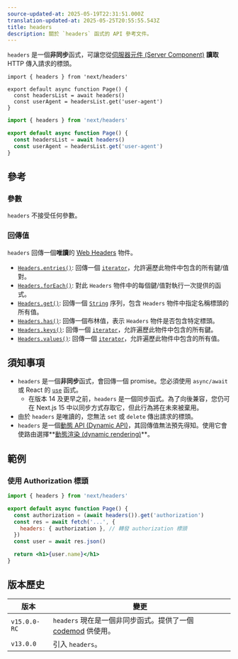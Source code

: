 ```yaml
---
source-updated-at: 2025-05-19T22:31:51.000Z
translation-updated-at: 2025-05-25T20:55:55.543Z
title: headers
description: 關於 `headers` 函式的 API 參考文件。
---
```


`headers` 是一個**非同步**函式，可讓您從[伺服器元件 (Server Component)](/docs/app/getting-started/server-and-client-components) **讀取** HTTP 傳入請求的標頭。

```tsx filename="app/page.tsx" switcher
import { headers } from 'next/headers'

export default async function Page() {
  const headersList = await headers()
  const userAgent = headersList.get('user-agent')
}
```

```jsx filename="app/page.js" switcher
import { headers } from 'next/headers'

export default async function Page() {
  const headersList = await headers()
  const userAgent = headersList.get('user-agent')
}
```

## 參考

### 參數

`headers` 不接受任何參數。

### 回傳值

`headers` 回傳一個**唯讀**的 [Web Headers](https://developer.mozilla.org/docs/Web/API/Headers) 物件。

- [`Headers.entries()`](https://developer.mozilla.org/docs/Web/API/Headers/entries): 回傳一個 [`iterator`](https://developer.mozilla.org/docs/Web/JavaScript/Reference/Iteration_protocols)，允許遍歷此物件中包含的所有鍵/值對。
- [`Headers.forEach()`](https://developer.mozilla.org/docs/Web/API/Headers/forEach): 對此 `Headers` 物件中的每個鍵/值對執行一次提供的函式。
- [`Headers.get()`](https://developer.mozilla.org/docs/Web/API/Headers/get): 回傳一個 [`String`](https://developer.mozilla.org/docs/Web/JavaScript/Reference/Global_Objects/String) 序列，包含 `Headers` 物件中指定名稱標頭的所有值。
- [`Headers.has()`](https://developer.mozilla.org/docs/Web/API/Headers/has): 回傳一個布林值，表示 `Headers` 物件是否包含特定標頭。
- [`Headers.keys()`](https://developer.mozilla.org/docs/Web/API/Headers/keys): 回傳一個 [`iterator`](https://developer.mozilla.org/docs/Web/JavaScript/Reference/Iteration_protocols)，允許遍歷此物件中包含的所有鍵。
- [`Headers.values()`](https://developer.mozilla.org/docs/Web/API/Headers/values): 回傳一個 [`iterator`](https://developer.mozilla.org/docs/Web/JavaScript/Reference/Iteration_protocols)，允許遍歷此物件中包含的所有值。

## 須知事項

- `headers` 是一個**非同步**函式，會回傳一個 promise。您必須使用 `async/await` 或 React 的 [`use`](https://react.dev/reference/react/use) 函式。
  - 在版本 14 及更早之前，`headers` 是一個同步函式。為了向後兼容，您仍可在 Next.js 15 中以同步方式存取它，但此行為將在未來被棄用。
- 由於 `headers` 是唯讀的，您無法 `set` 或 `delete` 傳出請求的標頭。
- `headers` 是一個[動態 API (Dynamic API)](/docs/app/getting-started/partial-prerendering#dynamic-rendering#dynamic-apis)，其回傳值無法預先得知。使用它會使路由選擇**[動態渲染 (dynamic rendering)](/docs/app/getting-started/partial-prerendering#dynamic-rendering)**。

## 範例

### 使用 Authorization 標頭

```jsx filename="app/page.js"
import { headers } from 'next/headers'

export default async function Page() {
  const authorization = (await headers()).get('authorization')
  const res = await fetch('...', {
    headers: { authorization }, // 轉發 authorization 標頭
  })
  const user = await res.json()

  return <h1>{user.name}</h1>
}
```

## 版本歷史

| 版本          | 變更                                                                                                |
| ------------- | -------------------------------------------------------------------------------------------------- |
| `v15.0.0-RC` | `headers` 現在是一個非同步函式。提供了一個 [codemod](/docs/app/guides/upgrading/codemods#150) 供使用。 |
| `v13.0.0`    | 引入 `headers`。                                                                                  |